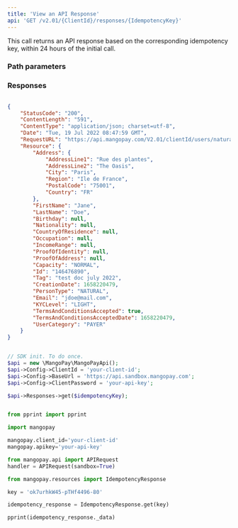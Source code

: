 ```yaml
---
title: 'View an API Response'  
api: 'GET /v2.01/{ClientId}/responses/{IdempotencyKey}'  
---
```


  

This call returns an API response based on the corresponding idempotency key, within 24 hours of the initial call.  

### Path parameters  

<IdempotencyKey />  

### Responses  

<AccordionGroup><Accordion title="200">  

<StatusCodeResponse />  

<ContentLengthResponse />  

<ContentTypeResponse />  

<DateResponse />  

<RequestURLResponse />  

<ResourceResponse /></Accordion></AccordionGroup>  

<ResponseExample>  

```json 200   

{
    "StatusCode": "200",
    "ContentLength": "591",
    "ContentType": "application/json; charset=utf-8",
    "Date": "Tue, 19 Jul 2022 08:47:59 GMT",
    "RequestURL": "https://api.mangopay.com/V2.01/clientId/users/natural",
    "Resource": {
        "Address": {
            "AddressLine1": "Rue des plantes",
            "AddressLine2": "The Oasis",
            "City": "Paris",
            "Region": "Ile de France",
            "PostalCode": "75001",
            "Country": "FR"
        },
        "FirstName": "Jane",
        "LastName": "Doe",
        "Birthday": null,
        "Nationality": null,
        "CountryOfResidence": null,
        "Occupation": null,
        "IncomeRange": null,
        "ProofOfIdentity": null,
        "ProofOfAddress": null,
        "Capacity": "NORMAL",
        "Id": "146476890",
        "Tag": "test doc july 2022",
        "CreationDate": 1658220479,
        "PersonType": "NATURAL",
        "Email": "jdoe@mail.com",
        "KYCLevel": "LIGHT",
        "TermsAndConditionsAccepted": true,
        "TermsAndConditionsAcceptedDate": 1658220479,
        "UserCategory": "PAYER"
    }
}  

 ```  

</ResponseExample>  

<RequestExample>  
  
```php PHP  

// SDK init. To do once.
$api = new \MangoPay\MangoPayApi(); 
$api->Config->ClientId = 'your-client-id';
$api->Config->BaseUrl = 'https://api.sandbox.mangopay.com';
$api->Config->ClientPassword = 'your-api-key';

$api->Responses->get($idempotencyKey);  
```  

  
```python Python  

from pprint import pprint

import mangopay

mangopay.client_id='your-client-id'
mangopay.apikey='your-api-key'

from mangopay.api import APIRequest
handler = APIRequest(sandbox=True)

from mangopay.resources import IdempotencyResponse

key = 'ok7urhkW45-pTHf4496-80'

idempotency_response = IdempotencyResponse.get(key)

pprint(idempotency_response._data)  
```  

  
</RequestExample>